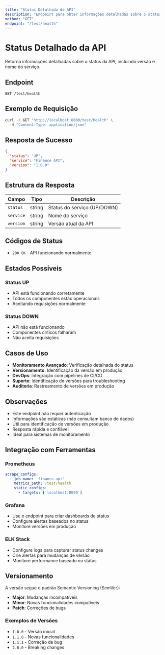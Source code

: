 ```yaml
---
title: "Status Detalhado da API"
description: "Endpoint para obter informações detalhadas sobre o status da API"
method: "GET"
endpoint: "/test/health"
---
```


# Status Detalhado da API

Retorna informações detalhadas sobre o status da API, incluindo versão e nome do serviço.

## Endpoint

```
GET /test/health
```

## Exemplo de Requisição

```bash
curl -X GET "http://localhost:8080/test/health" \
  -H "Content-Type: application/json"
```

## Resposta de Sucesso

```json
{
  "status": "UP",
  "service": "Finance API",
  "version": "1.0.0"
}
```

## Estrutura da Resposta

| Campo | Tipo | Descrição |
|-------|------|-----------|
| `status` | string | Status do serviço (UP/DOWN) |
| `service` | string | Nome do serviço |
| `version` | string | Versão atual da API |

## Códigos de Status

- `200 OK` - API funcionando normalmente

## Estados Possíveis

### Status UP
- API está funcionando corretamente
- Todos os componentes estão operacionais
- Aceitando requisições normalmente

### Status DOWN
- API não está funcionando
- Componentes críticos falharam
- Não aceita requisições

## Casos de Uso

- **Monitoramento Avançado**: Verificação detalhada do status
- **Versionamento**: Identificação da versão em produção
- **DevOps**: Integração com pipelines de CI/CD
- **Suporte**: Identificação de versões para troubleshooting
- **Auditoria**: Rastreamento de versões em produção

## Observações

- Este endpoint não requer autenticação
- Informações são estáticas (não consultam banco de dados)
- Útil para identificação de versões em produção
- Resposta rápida e confiável
- Ideal para sistemas de monitoramento

## Integração com Ferramentas

### Prometheus
```yaml
scrape_configs:
  - job_name: 'finance-api'
    metrics_path: /test/health
    static_configs:
      - targets: ['localhost:8080']
```

### Grafana
- Use o endpoint para criar dashboards de status
- Configure alertas baseados no status
- Monitore versões em produção

### ELK Stack
- Configure logs para capturar status changes
- Crie alertas para mudanças de versão
- Monitore performance baseado no status

## Versionamento

A versão segue o padrão Semantic Versioning (SemVer):
- **Major**: Mudanças incompatíveis
- **Minor**: Novas funcionalidades compatíveis
- **Patch**: Correções de bugs

### Exemplos de Versões
- `1.0.0` - Versão inicial
- `1.1.0` - Novas funcionalidades
- `1.1.1` - Correção de bug
- `2.0.0` - Breaking changes 